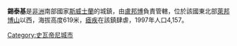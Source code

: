 {{Infobox settlement
| name                    = Siteki
| image_skyline           = 
| image_caption           = 
| pushpin_map             = Swaziland
| pushpin_label_position  = left
| pushpin_map_caption     = Location of Siteki in Swaziland.
| coordinates             = {{coord|26|27|S|31|57|E|region:SZ|display=inline}}
| subdivision_type        = Country
| subdivision_name        = {{flag|Swaziland}}
| subdivision_type1       = District
| subdivision_name1       = [[Lubombo_District|Lubombo]]
| unit_pref               = Metric
| area_total_km2          = 
| elevation_m             = 619
| population_total        = 6381
| population_as_of        = 2013
| population_density_km2  = auto
}}
'''錫泰基'''是[[非洲|非洲]]南部國家[[斯威士蘭|斯威士蘭]]的城鎮，由[[盧邦博|盧邦博]]負責管轄，位於該國東北部[[萊邦博山|萊邦博山]]以西，海拔高度619米，[[瘧疾|瘧疾]]在該鎮肆虐，1997年人口4,157。

{{Coord|26|27|S|31|57|E|region:SZ_type:city|display=title}}

[[Category:史瓦帝尼城市|Category:史瓦帝尼城市]]

{{Swaziland-stub}}